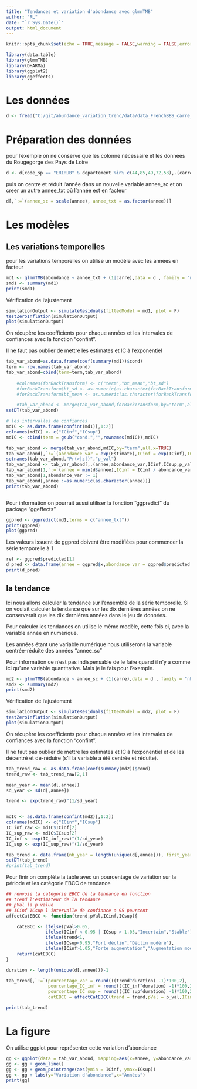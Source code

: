 ```yaml
---
title: "Tendances et variation d'abondance avec glmmTMB"
author: "RL"
date: "`r Sys.Date()`"
output: html_document
---
```


```r
knitr::opts_chunk$set(echo = TRUE,message = FALSE,warning = FALSE,error = FALSE)
```



```r

library(data.table)
library(glmmTMB)
library(DHARMa)
library(ggplot2)
library(ggeffects)
```

# Les données

```r

d <- fread("C:/git/abundance_variation_trend/data/data_FrenchBBS_carre_trend_2021-02-24_2001_2019fr.csv")

``` 

# Préparation des données 

pour l'exemple on ne conserve que les colonne nécessaire et les données du Rougegorge des Pays de Loire

```r

d <- d[code_sp == "ERIRUB" & departement %in% c(44,85,49,72,53),.(carre,annee,code_sp,abondance)]

```

puis on centre et réduit l'année dans un nouvelle variable annee_sc et on creer un autre annee_txt où l'année est en facteur

```r

d[,`:=`(annee_sc = scale(annee), annee_txt = as.factor(annee))]

```


# Les modèles

## Les variations temporelles

pour les variations temporelles on utilise un modèle avec les années en facteur 

```r

md1 <- glmmTMB(abondance ~ annee_txt + (1|carre),data = d , family = "nbinom2",ziformula = ~1)
smd1 <- summary(md1)
print(smd1)

```
Vérification de l'ajustement

```r

simulationOutput <- simulateResiduals(fittedModel = md1, plot = F)
testZeroInflation(simulationOutput)
plot(simulationOutput)
```


On récupère les coefficients pour chaque années et les intervales de confiances avec la fonction "confint". 

Il ne faut pas oublier de mettre les estimates et IC à l'exponentiel


```r

tab_var_abond=as.data.frame(coef(summary(md1))$cond)
term <- row.names(tab_var_abond)
tab_var_abond=cbind(term=term,tab_var_abond)
  
	#colnames(forBackTransform) <- c("term","bt_mean","bt_sd")
	#forBackTransform$bt_sd <- as.numeric(as.character(forBackTransform$bt_sd))
	#forBackTransform$bt_mean <- as.numeric(as.character(forBackTransform$bt_mean))

	#tab_var_abond <- merge(tab_var_abond,forBackTransform,by="term",all.x=TRUE)
setDT(tab_var_abond)

# les intervalles de confiances
mdIC <- as.data.frame(confint(md1)[,1:2])
colnames(mdIC) <- c("ICinf","ICsup")
mdIC <- cbind(term = gsub("cond.","",rownames(mdIC)),mdIC)

tab_var_abond <- merge(tab_var_abond,mdIC,by="term",all.x=TRUE)
tab_var_abond[,`:=`(abondance_var = exp(Estimate),ICinf = exp(ICinf),ICsup = exp(ICsup),annee =gsub("annee_txt","",term))]
setnames(tab_var_abond,"Pr(>|z|)","p_val")
tab_var_abond <- tab_var_abond[,.(annee,abondance_var,ICinf,ICsup,p_val)]
tab_var_abond[1,`:=`(annee = min(d$annee),ICinf = ICinf / abondance_var, ICsup = ICsup /  abondance_var ,p_val=0)]
tab_var_abond[1,abondance_var := 1]
tab_var_abond[,annee :=as.numeric(as.character(annee))]
print(tab_var_abond)



```

Pour information on pourrait aussi utiliser la fonction "ggpredict" du package "ggeffects"


```r

ggpred <- ggpredict(md1,terms = c("annee_txt"))
print(ggpred)
plot(ggpred)

```

Les valeurs issuent de ggpred doivent être modifiées pour commencer la série temporelle à 1

```r

ref <- ggpred$predicted[1] 
d_pred <- data.frame(annee = ggpred$x,abondance_var = ggpred$predicted / ref, ICinf = ggpred$conf.low/ref , ICsup = ggpred$conf.high/ref)
print(d_pred)

``` 
## la tendance 

Ici nous allons calculer la tendance sur l'ensemble de la série temporelle. Si on voulait calculer la tendance que sur les dix dernières années on ne conserverait que les dix dernières années dans le jeu de données. 

Pour calculer les tendances on utilise le même modèle, cette fois ci, avec la variable année en numérique. 

Les années étant une variable numérique nous utiliserons la variable centrée-réduite des années "annee_sc"

Pour information ce n'est pas indispensable de le faire quand il n'y a comme ici qu'une variable quantitative. Mais je le fais pour l'exemple. 



```r

md2 <- glmmTMB(abondance ~ annee_sc + (1|carre),data = d , family = "nbinom2",ziformula = ~1)
smd2 <- summary(md2)
print(smd2)

```

Vérification de l'ajustement

```r

simulationOutput <- simulateResiduals(fittedModel = md2, plot = F)
testZeroInflation(simulationOutput)
plot(simulationOutput)
```



On récupère les coefficients pour chaque années et les intervales de confiances avec la fonction "confint". 

Il ne faut pas oublier de mettre les estimates et IC à l'exponentiel et de les décentré et dé-réduire (s'il la variable a été centrée et réduite). 


```r

tab_trend_raw <- as.data.frame(coef(summary(md2))$cond)
trend_raw <- tab_trend_raw[2,1]

mean_year <- mean(d[,annee])
sd_year <- sd(d[,annee])

trend <- exp(trend_raw)^(1/sd_year)


mdIC <- as.data.frame(confint(md2)[,1:2])
colnames(mdIC) <- c("ICinf","ICsup")
IC_inf_raw <- mdIC$ICinf[2]
IC_sup_raw <- mdIC$ICsup[2]
IC_inf <- exp(IC_inf_raw)^(1/sd_year)
IC_sup <- exp(IC_sup_raw)^(1/sd_year)

tab_trend <- data.frame(nb_year = length(unique(d[,annee])), first_year = min(d[,annee]), last_year = max(d[,annee]), trend, IC_inf ,IC_sup,p_val=tab_trend_raw[2,4])
setDT(tab_trend)
#print(tab_trend)

```





Pour finir on complète la table avec un pourcentage de variation sur la période et les catégorie EBCC de tendance 



```r

## renvoie la categorie EBCC de la tendance en fonction
## trend l'estimateur de la tendance
## pVal la p value
## ICinf ICsup l intervalle de confiance a 95 pourcent
affectCatEBCC <- function(trend,pVal,ICinf,ICsup){

    catEBCC <- ifelse(pVal>0.05,
               ifelse(ICinf < 0.95 | ICsup > 1.05,"Incertain","Stable"),
               ifelse(trend<1,
               ifelse(ICsup<0.95,"Fort déclin","Déclin modéré"),
               ifelse(ICinf>1.05,"Forte augmentation","Augmentation modée")))
    return(catEBCC)
}

```


```r

duration <- length(unique(d[,annee]))-1

tab_trend[,`:=`(pourcentage_var = round(((trend^duration) -1)*100,2),
                pourcentage_IC_inf = round(((IC_inf^duration) -1)*100,2),
                pourcentage_IC_sup = round(((IC_sup^duration) -1)*100,2),
                catEBCC = affectCatEBCC(trend = trend,pVal = p_val,ICinf=IC_inf,ICsup=IC_sup))]

print(tab_trend)
```

# La figure

On utilise ggplot pour représenter cette variation d'abondance


```r

gg <- ggplot(data = tab_var_abond, mapping=aes(x=annee, y=abondance_var))
gg <- gg + geom_line()
gg <- gg + geom_pointrange(aes(ymin = ICinf, ymax=ICsup))
gg <- gg + labs(y="Variation d'abondance",x="Années")
print(gg)


```
